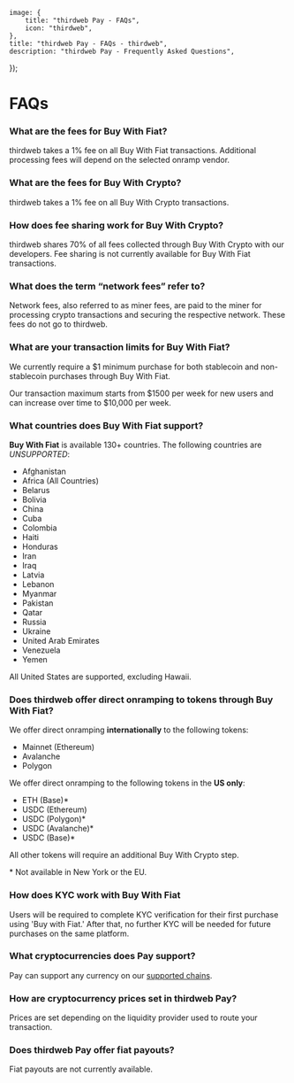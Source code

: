 
	image: {
		title: "thirdweb Pay - FAQs",
		icon: "thirdweb",
	},
	title: "thirdweb Pay - FAQs - thirdweb",
	description: "thirdweb Pay - Frequently Asked Questions",
});

# FAQs

### What are the fees for Buy With Fiat?

thirdweb takes a 1% fee on all Buy With Fiat transactions. Additional processing fees will depend on the selected onramp vendor.

### What are the fees for Buy With Crypto?

thirdweb takes a 1% fee on all Buy With Crypto transactions.

### How does fee sharing work for Buy With Crypto?

thirdweb shares 70% of all fees collected through Buy With Crypto with our developers. Fee sharing is not currently available for Buy With Fiat transactions.

### What does the term “network fees” refer to?

Network fees, also referred to as miner fees, are paid to the miner for processing crypto transactions and securing the respective network. These fees do not go to thirdweb.

### What are your transaction limits for Buy With Fiat?

We currently require a $1 minimum purchase for both stablecoin and non-stablecoin purchases through Buy With Fiat.

Our transaction maximum starts from $1500 per week for new users and can increase over time to $10,000 per week.

### What countries does Buy With Fiat support?

**Buy With Fiat** is available 130+ countries. The following countries are _UNSUPPORTED_:

- Afghanistan
- Africa (All Countries)
- Belarus
- Bolivia
- China
- Cuba
- Colombia
- Haiti
- Honduras
- Iran
- Iraq
- Latvia
- Lebanon
- Myanmar
- Pakistan
- Qatar
- Russia
- Ukraine
- United Arab Emirates
- Venezuela
- Yemen

All United States are supported, excluding Hawaii.

### Does thirdweb offer direct onramping to tokens through Buy With Fiat?

We offer direct onramping **internationally** to the following tokens:

- Mainnet (Ethereum)
- Avalanche
- Polygon

We offer direct onramping to the following tokens in the **US only**:

- ETH (Base)\*
- USDC (Ethereum)
- USDC (Polygon)\*
- USDC (Avalanche)\*
- USDC (Base)\*

All other tokens will require an additional Buy With Crypto step.

\* Not available in New York or the EU.

### How does KYC work with Buy With Fiat

Users will be required to complete KYC verification for their first purchase using 'Buy with Fiat.' After that, no further KYC will be needed for future purchases on the same platform.

### What cryptocurrencies does Pay support?

Pay can support any currency on our [supported chains](/connect/pay/supported-chains).

### How are cryptocurrency prices set in thirdweb Pay?

Prices are set depending on the liquidity provider used to route your transaction.

### Does thirdweb Pay offer fiat payouts?

Fiat payouts are not currently available.
